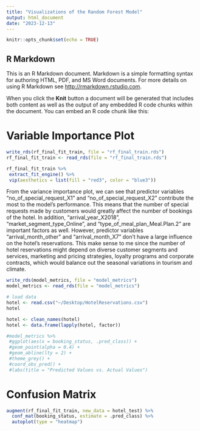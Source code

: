 ```yaml
---
title: "Visualizations of the Random Forest Model"
output: html_document
date: "2023-12-13"
---
```


```r
knitr::opts_chunk$set(echo = TRUE)
```

## R Markdown

This is an R Markdown document. Markdown is a simple formatting syntax for authoring HTML, PDF, and MS Word documents. For more details on using R Markdown see <http://rmarkdown.rstudio.com>.

When you click the **Knit** button a document will be generated that includes both content as well as the output of any embedded R code chunks within the document. You can embed an R code chunk like this:

# Variable Importance Plot
```r
write_rds(rf_final_fit_train, file = "rf_final_train.rds")
rf_final_fit_train <- read_rds(file = "rf_final_train.rds")

rf_final_fit_train %>% 
 extract_fit_engine() %>% 
 vip(aesthetics = list(fill = "red3", color = "blue3"))
```

From the variance importance plot, we can see that predictor variables “no_of_special_request_X1” and “no_of_special_request_X2” contribute the most to the model’s performance. This means that the number of special requests made by customers would greatly affect the number of bookings of the hotel. In addition, “arrival_year_X2018”, “market_segment_type_Online”, and “type_of_meal_plan_Meal.Plan.2” are important factors as well. However, predictor variables “arrival_month_other” and “arrival_month_X7” don’t have a large influence on the hotel's reservations. This make sense to me since the number of hotel reservations might depend on diverse customer segments and services, marketing and pricing strategies, loyalty programs and corporate contracts, which would balance out the seasonal variations in tourism and climate. 


```r
write_rds(model_metrics, file = "model_metrics")
model_metrics <- read_rds(file = "model_metrics")

# load data
hotel <- read.csv("~/Desktop/HotelReservations.csv")
hotel

hotel <- clean_names(hotel)
hotel <- data.frame(lapply(hotel, factor))

#model_metrics %>% 
 #ggplot(aes(x = booking_status, .pred_class)) +
 #geom_point(alpha = 0.4) +
 #geom_abline(lty = 2) +
 #theme_grey() +
 #coord_obs_pred() +
 #labs(title = "Predicted Values vs. Actual Values")
```


# Confusion Matrix
```r
augment(rf_final_fit_train, new_data = hotel_test) %>%
  conf_mat(booking_status, estimate = .pred_class) %>%
  autoplot(type = "heatmap")
```


